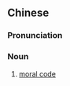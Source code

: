 {{also|道德准则}}
==Chinese==
{{zh-forms|s=道德准则|type=22}}

===Pronunciation===
{{zh-pron
|m=dàodé zhǔnzé
|cat=n
}}

===Noun===
{{zh-noun}}

# [[moral code]]